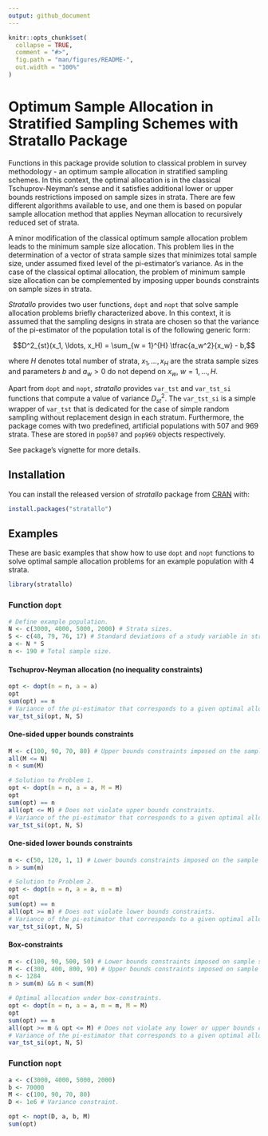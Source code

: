 ```yaml
---
output: github_document
---
```


<!-- README.md is generated from README.Rmd. Please edit that file -->

```r
knitr::opts_chunk$set(
  collapse = TRUE,
  comment = "#>",
  fig.path = "man/figures/README-",
  out.width = "100%"
)
```

# Optimum Sample Allocation in Stratified Sampling Schemes with Stratallo Package

<!-- badges: start -->
<!-- badges: end -->

Functions in this package provide solution to classical problem in survey
methodology - an optimum sample allocation in stratified sampling schemes. In
this context, the optimal allocation is in the classical Tschuprov-Neyman's
sense and it satisfies additional lower or upper bounds restrictions imposed on
sample sizes in strata. There are few different algorithms available to use, and
one them is based on popular sample allocation method that applies Neyman
allocation to recursively reduced set of strata.

A minor modification of the classical optimum sample allocation problem leads
to the minimum sample size allocation. This problem lies in the determination of
a vector of strata sample sizes that minimizes total sample size, under
assumed fixed level of the pi-estimator's variance. As in the case of the
classical optimal allocation, the problem of minimum sample size allocation
can be complemented by imposing upper bounds constraints on sample sizes in
strata.
  
*Stratallo* provides two user functions, `dopt` and `nopt` that solve sample
allocation problems briefly characterized above. In this context, it is assumed
that the sampling designs in strata are chosen so that the variance of the
pi-estimator of the population total is of the following generic form:

$$D^2_{st}(x_1, \ldots, x_H) = \sum_{w = 1}^{H} \tfrac{a_w^2}{x_w} - b,$$

where $H$ denotes total number of strata, $x_1, \ldots, x_H$ are the strata
sample sizes and parameters $b$ and $a_w > 0$ do not depend on
$x_w$, $w = 1, \ldots, H$.

Apart from `dopt` and `nopt`, *stratallo* provides `var_tst` and `var_tst_si`
functions that compute a value of variance $D^2_{st}$. The `var_tst_si` is a
simple wrapper of `var_tst` that is dedicated for the case of simple random
sampling without replacement design in each stratum.
Furthermore, the package comes with two predefined, artificial populations with
507 and 969 strata. These are stored in `pop507` and `pop969` objects
respectively.

See package's vignette for more details.

## Installation

You can install the released version of *stratallo* package from
[CRAN](https://CRAN.R-project.org) with:

``` r
install.packages("stratallo")
```

## Examples

These are basic examples that show how to use `dopt` and `nopt` functions
to solve optimal sample allocation problems for an example population with 4
strata.

```r
library(stratallo)
```

### Function `dopt`

```r
# Define example population.
N <- c(3000, 4000, 5000, 2000) # Strata sizes.
S <- c(48, 79, 76, 17) # Standard deviations of a study variable in strata.
a <- N * S
n <- 190 # Total sample size.
```

#### Tschuprov-Neyman allocation (no inequality constraints)

```r
opt <- dopt(n = n, a = a)
opt
sum(opt) == n
# Variance of the pi-estimator that corresponds to a given optimal allocation.
var_tst_si(opt, N, S)
```

#### One-sided upper bounds constraints

```r
M <- c(100, 90, 70, 80) # Upper bounds constraints imposed on the sample sizes in strata.
all(M <= N)
n < sum(M)

# Solution to Problem 1.
opt <- dopt(n = n, a = a, M = M)
opt
sum(opt) == n
all(opt <= M) # Does not violate upper bounds constraints.
# Variance of the pi-estimator that corresponds to a given optimal allocation.
var_tst_si(opt, N, S)
```

#### One-sided lower bounds constraints

```r
m <- c(50, 120, 1, 1) # Lower bounds constraints imposed on the sample sizes in strata.
n > sum(m)

# Solution to Problem 2.
opt <- dopt(n = n, a = a, m = m)
opt
sum(opt) == n
all(opt >= m) # Does not violate lower bounds constraints.
# Variance of the pi-estimator that corresponds to a given optimal allocation.
var_tst_si(opt, N, S)
```

#### Box-constraints

```r

m <- c(100, 90, 500, 50) # Lower bounds constraints imposed on sample sizes in strata.
M <- c(300, 400, 800, 90) # Upper bounds constraints imposed on sample sizes in strata.
n <- 1284
n > sum(m) && n < sum(M)

# Optimal allocation under box-constraints.
opt <- dopt(n = n, a = a, m = m, M = M)
opt
sum(opt) == n
all(opt >= m & opt <= M) # Does not violate any lower or upper bounds constraints.
# Variance of the pi-estimator that corresponds to a given optimal allocation.
var_tst_si(opt, N, S)
```

### Function `nopt`

```r

a <- c(3000, 4000, 5000, 2000)
b <- 70000
M <- c(100, 90, 70, 80)
D <- 1e6 # Variance constraint.

opt <- nopt(D, a, b, M)
sum(opt)
```
